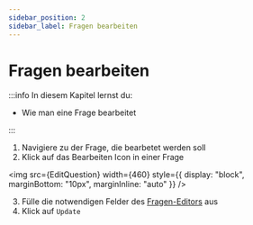 ```yaml
---
sidebar_position: 2
sidebar_label: Fragen bearbeiten
---
```



# Fragen bearbeiten

:::info In diesem Kapitel lernst du:

- Wie man eine Frage bearbeitet

:::

1. Navigiere zu der Frage, die bearbetet werden soll
2. Klick auf das Bearbeiten Icon in einer Frage

<img src={EditQuestion} width={460} style={{ display: "block", marginBottom: "10px", marginInline: "auto" }} />

3. Fülle die notwendigen Felder des [Fragen-Editors](../question-editor.mdx) aus
4. Klick auf `Update`

